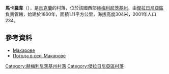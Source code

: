 {{coord|49|13|26|N|27|50|20|E|scale:100000|display=title}}

'''馬卡羅韋'''（{{lang-uk|Макарове}}），是[[烏克蘭|烏克蘭]]的村落，位於該國西部[[赫梅利尼茨基州|赫梅利尼茨基州]]，由[[傑拉日尼亞區|傑拉日尼亞區]]負責管轄，始建於1860年，面積1.11平方公里，海拔高度304米，2001年人口234。

==參考資料==
*[http://w1.c1.rada.gov.ua/pls/z7503/A005?rdat1=23.06.2015&rf7571=43657 Макарове]
* [http://weather.in.ua/ua/hmel'nickaja/14380 Погода в селі Макарове] {{Wayback|url=http://weather.in.ua/ua/hmel%27nickaja/14380 |date=20160305093053 }}

{{DEFAULTSORT:Макарове}}
[[Category:赫梅利尼茨基州村落|Category:赫梅利尼茨基州村落]]
[[Category:傑拉日尼亞區村落|Category:傑拉日尼亞區村落]]


{{Khmelnytskyi-geo-stub}}